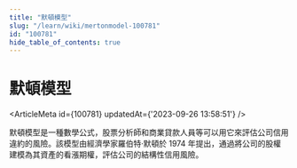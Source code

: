 ```yaml
---
title: "默頓模型"
slug: "/learn/wiki/mertonmodel-100781"
id: "100781"
hide_table_of_contents: true
---
```



# 默頓模型

<ArticleMeta id={100781} updatedAt={'2023-09-26 13:58:51'} />
<div className='border-solid border-b border-t-0 my-4 border-[var(--ifm-color-gray-300)]' />

默頓模型是一種數學公式，股票分析師和商業貸款人員等可以用它來評估公司信用違約的風險。該模型由經濟學家羅伯特·默頓於 1974 年提出，通過將公司的股權建模為其資產的看漲期權，評估公司的結構性信用風險。
